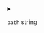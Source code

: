
<details>
<summary>

`path`  <span class="config-field-type">string</span> 

</summary>

Path is the local path where DevSpace can find the artifact.
This option is mutually exclusive with the path option.

</details>
